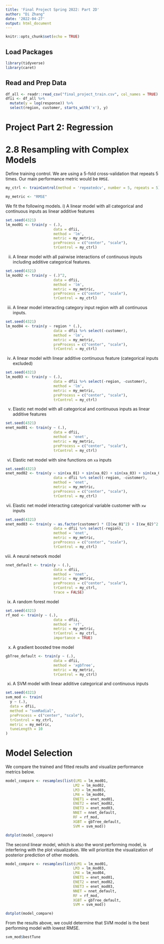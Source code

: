 ```yaml
---
title: 'Final Project Spring 2022: Part 2D'
author: "Di Zhang"
date: '2022-04-27'
output: html_document
---
```


```r
knitr::opts_chunk$set(echo = TRUE)
```

## Load Packages

```r
library(tidyverse)
library(caret)
```

## Read and Prep Data

```r
df_all <- readr::read_csv("final_project_train.csv", col_names = TRUE)
dfii <- df_all %>% 
  mutate(y = log(response)) %>% 
  select(region, customer, starts_with('x'), y)
```

# Project Part 2: Regression

# 2.8 Resampling with Complex Models

Define training control. We are using a 5-fold cross-validation that repeats 5 times. Our main performance metric would be `RMSE`.
```r
my_ctrl <- trainControl(method = 'repeatedcv', number = 5, repeats = 5)

my_metric <- "RMSE"
```

We fit the following models.
i) A linear model with all categorical and continuous inputs as linear additive features
```r
set.seed(4321)
lm_mod01 <- train(y ~ (.),
                      data = dfii,
                      method = 'lm',
                      metric = my_metric,
                      preProcess = c("center", "scale"),
                      trControl = my_ctrl)
```

ii) A linear model with all pairwise interactions of continuous inputs including additive categorical features.
```r
set.seed(4321)
lm_mod02 <- train(y ~ (.)^2,
                      data = dfii,
                      method = 'lm',
                      metric = my_metric,
                      preProcess = c("center", "scale"),
                      trControl = my_ctrl)
```

iii) A linear model interacting category input region with all continuous inputs.
```r
set.seed(4321)
lm_mod04 <- train(y ~ region * (.),
                      data = dfii %>% select(-customer),
                      method = 'lm',
                      metric = my_metric,
                      preProcess = c("center", "scale"),
                      trControl = my_ctrl)
```

iv) A linear model with linear additive continuous feature (categorical inputs excluded)
```r
set.seed(4321)
lm_mod03 <- train(y ~ (.),
                      data = dfii %>% select(-region, -customer),
                      method = 'lm',
                      metric = my_metric,
                      preProcess = c("center", "scale"),
                      trControl = my_ctrl)
```

v) Elastic net model with all categorical and continuous inputs as linear additive features
```r
set.seed(4321)
enet_mod01 <- train(y ~ (.),
                      data = dfii,
                      method = 'enet',
                      metric = my_metric,
                      preProcess = c("center", "scale"),
                      trControl = my_ctrl)
```

vi) Elastic net model with sine functions on `xa` inputs
```r
set.seed(4321)
enet_mod02 <- train(y ~ sin(xa_01) + sin(xa_02) + sin(xa_03) + sin(xa_04) + sin(xa_05) + sin(xa_06) + sin(xa_07) + sin(xa_08),
                      data = dfii %>% select(-region, -customer),
                      method = 'enet',
                      metric = my_metric,
                      preProcess = c("center", "scale"),
                      trControl = my_ctrl)
```

vii) Elastic net model interacting categorical variable customer with `xw` inputs
```r
set.seed(4321)
enet_mod03 <- train(y ~ as.factor(customer) * (I(xw_01^2) + I(xw_02)^2 + I(xw_03)^2),
                      data = dfii %>% select(-region),
                      method = 'enet',
                      metric = my_metric,
                      preProcess = c("center", "scale"),
                      trControl = my_ctrl)
```

viii) A neural network model
```r
nnet_default <- train(y ~ (.),
                      data = dfii,
                      method = 'nnet',
                      metric = my_metric,
                      preProcess = c("center", "scale"),
                      trControl = my_ctrl,
                      trace = FALSE)
```

ix) A random forest model
```r
set.seed(4321)
rf_mod <- train(y ~ (.),
                      data = dfii,
                      method = 'rf',
                      metric = my_metric,
                      trControl = my_ctrl,
                      importance = TRUE)
```

x) A gradient boosted tree model
```r
gbTree_default <- train(y ~ (.),
                      data = dfii,
                      method = 'xgbTree',
                      metric = my_metric,
                      trControl = my_ctrl)
```

xi) A SVM model with linear additive categorical and continuous inputs
```r
set.seed(4321)
svm_mod <- train(
  y ~ (.), 
  data = dfii,
  method = "svmRadial",               
  preProcess = c("center", "scale"),  
  trControl = my_ctrl,
  metric = my_metric,
  tuneLength = 10
)
```


# Model Selection
We compare the trained and fitted results and visualize performance metrics below.
```r
model_compare <- resamples(list(LM1 = lm_mod01,
                               LM2 = lm_mod02,
                               LM3 = lm_mod03,
                               LM4 = lm_mod04,
                               ENET1 = enet_mod01,
                               ENET2 = enet_mod02,
                               ENET3 = enet_mod03,
                               NNET = nnet_default,
                               RF = rf_mod,
                               XGBT = gbTree_default,
                               SVM = svm_mod))

dotplot(model_compare)
```

The second linear model, which is also the worst performing model, is interfering with the plot visualization. We will prioritize the visualization of posterior prediction of other models.
```r
model_compare <- resamples(list(LM1 = lm_mod01,
                               LM3 = lm_mod03,
                               LM4 = lm_mod04,
                               ENET1 = enet_mod01,
                               ENET2 = enet_mod02,
                               ENET3 = enet_mod03,
                               NNET = nnet_default,
                               RF = rf_mod,
                               XGBT = gbTree_default,
                               SVM = svm_mod))

dotplot(model_compare)
```
From the results above, we could determine that SVM model is the best performing model with lowest RMSE.


```r
svm_mod$bestTune
```


